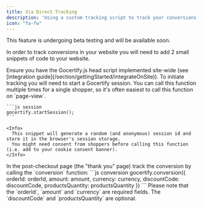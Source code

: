 ```yaml
---
title: Via Direct Tracking
description: 'Using a custom tracking script to track your conversions.'
icon: "fa-fw"
---
```


<Tip>
  This feature is undergoing beta testing and will be available soon.
</Tip>

In order to track conversions in your website you will need to add 2 small snippets of code to your website.


<Steps>
  <Step title="Ensure Gocertify.js is implemented site-wide">
    Ensure you have the Gocertify.js head script implemented site-wide (see [integration guide](/section/gettingStarted/integrateOnSite)).
  </Step>
  <Step title="Start a Gocertify session">
    To initiate tracking you will need to start a Gocertify session. You can call this function multiple times for a single shopper, so it's often easiest to call this function on `page-view`.

    ```js session
    gocertify.startSession();
    ```

    <Info>
      This snippet will generate a random (and anonymous) session id and store it in the browser's session storage.
      You might need consent from shoppers before calling this function (i.e. add to your cookie consent banner).
    </Info>
  </Step>
  <Step title="Track the conversion">
    In the post-checkout page (the "thank you" page) track the conversion by calling the `conversion` function:
    ```js conversion
    gocertify.conversion({
      orderId: orderId,
      amount: amount,
      currency: currency,
      discountCode: discountCode,
      productsQuantity: productsQuantity
    })
    ```
    Please note that the `orderId`, `amount` and `currency` are required fields. The `discountCode` and `productsQuantity` are optional.
  </Step>
</Steps>